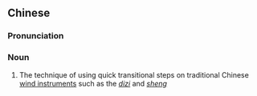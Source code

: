 {{also|历音}}
==Chinese==
{{zh-forms|s=历音}}

===Pronunciation===
{{zh-pron
|m=lìyīn
|c=lik6 jam1
|cat=n
}}

===Noun===
{{zh-noun}}

# {{lb|zh|music}} The technique of using quick transitional steps on traditional Chinese [[wind instrument]]s such as the ''[[dizi]]'' and ''[[sheng]]''